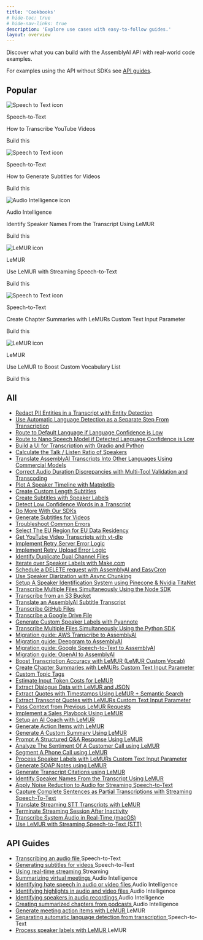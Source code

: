 ```yaml
---
title: 'Cookbooks'
# hide-toc: true
# hide-nav-links: true
description: 'Explore use cases with easy-to-follow guides.'
layout: overview
---
```


<style>
{`
  .no-bullets {
    list-style-type: none;
    padding-left: 0;
    margin-left: 0;
  }
  
  .no-bullets li {
    margin: 0;
    padding-left: 0;
  }
  
  .link-cta {
    text-decoration: none;
    padding: 8px 12px;
    margin-left: -12px;
  }
  
  .link-cta:hover {
    background-color: var(--accent-3);
  }
  
  .link-cta span {
    transition: transform 0.2s ease;
  }
  
  .link-cta:hover span {
    transform: translateX(4px);
  }

  .card-stack {
    position: relative;
    width: 100%;
    margin-bottom: 20px;
  }
  
  body#fern-docs .card-stack > div {
    height: 100%;
  }

  .card-stack .fern-card {
    background: var(--grayscale-1);
    height: 100%;
    overflow: hidden;
  }

  .card-stack .fern-card > div {
    height: 100%;
  }

   .card-stack .fern-card > div > div {
    height: 100%;
  }
  
  .card-stack .fern-card > div > div > div:nth-child(2) {
    height: 100%;
  }

  /* Animation to change the color of the CTA text when hovering over the featured cookbook */
  .card-stack .fern-card:hover .cta {
    color: rgba(var(--accent-aaa),var(--tw-text-opacity,1));
    transition: color 0.2s ease;
  }
  
  .card-stack .fern-card .cta span {
    transform: translateX(0);
    transition: color 0.2s ease, transform 0.2s ease;
  }
  
  .card-stack .fern-card:hover .cta span {
    background-color: rgba(var(--accent-aaa),var(--tw-text-opacity,1));
    transform: translateX(4px);
  }

  /* Styling for the card stack effect behind each featured cookbook */
  .card-stack::before,
  .card-stack::after {
    content: '';
    position: absolute;
    top: 0;
    left: 0;
    width: 100%;
    height: 100%;
    border-radius: 1rem;
    z-index: -1;
    border: 1px solid var(--border);
    background-color: var(--grayscale-1);
  }

  .card-stack::before {
    transform: translateY(8px) translateX(-8px);
    border-radius: 1.25rem;
  }

  .card-stack::after {
    transform: translateY(4px) translateX(-4px);
  }
  
  /* Animation to collapse card stack when hovering over the featured cookbook */
  .card-stack:hover::before,
  .card-stack:hover::after {
    transform: translateY(0) translateX(0);
    transition: transform 0.2s ease;
  }

  .bg-noise {
    background-position: 0 0;
    background-size: 5rem 10rem;
    background-image: url(https://fern-image-hosting.s3.us-east-1.amazonaws.com/6789751936e0c7bd371e8cf2_noise-full.webp);
    z-index: -1;
    opacity: 0.7;
    justify-content: center;
    align-items: center;
    width: calc(100% + 5rem);
    height: calc(100% + 5rem);
    display: flex;
    position: absolute;
    top: 0;
    left: 0;
  }s
`}
</style>


Discover what you can build with the AssemblyAI API with real-world code
examples.

For examples using the API without SDKs see [API guides](#api-guides).


## **Popular**
<CardGroup cols={3}>
  <div className="card-stack">
    <Card href="guides/transcribe_youtube_videos">
      <div className="bg-noise"></div>
      <div className="flex flex-col h-full justify-between">
        <div className="flex flex-col gap-4 mb-auto">
          <div className="flex flex-row gap-2">
            <img src="../../assets/img/cookbooks/icons/speech-to-text-icon.svg" alt="Speech to Text icon" className="mx-0"/>
            <p>Speech-to-Text</p>
          </div>
          <div className="t-default text-base font-medium">How to Transcribe YouTube Videos</div>
        </div>
        <div className="flex flex-row gap-2 items-center mt-4 cta">
          <p>Build this</p>
          <Icon icon="duotone arrow-right" />
        </div>
      </div>
    </Card>
  </div>
  
  <div className="card-stack">
    <Card href="guides/subtitles" className="cookbook-card">
      <div className="bg-noise"></div>
      <div className="flex flex-col h-full justify-between">
        <div className="flex flex-col gap-4 mb-auto">
          <div className="flex flex-row gap-2">
            <img src="../../assets/img/cookbooks/icons/speech-to-text-icon.svg" alt="Speech to Text icon" className="mx-0"/>
            <p>Speech-to-Text</p>
          </div>
          <div className="t-default text-base font-medium">How to Generate Subtitles for Videos</div>
        </div>
        <div className="flex flex-row gap-2 items-center mt-4 cta">
          <p>Build this</p>
          <Icon icon="duotone arrow-right" />
        </div>
      </div>
    </Card>
  </div>
  
  <div className="card-stack">
    <Card href="guides/speaker-identification" className="cookbook-card">
      <div className="bg-noise"></div>
      <div className="flex flex-col h-full justify-between">
        <div className="flex flex-col gap-4 mb-auto">
          <div className="flex flex-row gap-2">
            <img src="../../assets/img/cookbooks/icons/audio-intelligence-icon.svg" alt="Audio Intelligence icon" className="mx-0"/>
            <p>Audio Intelligence</p>
          </div>
          <div className="t-default text-base font-medium">Identify Speaker Names From the Transcript Using LeMUR</div>
        </div>
        <div className="flex flex-row gap-2 items-center mt-4 cta">
          <p>Build this</p>
          <Icon icon="duotone arrow-right" />
        </div>
      </div>
    </Card>
  </div>
  
  <div className="card-stack">
    <Card href="guides/real_time_lemur" className="cookbook-card">
      <div className="bg-noise"></div>
      <div className="flex flex-col h-full justify-between">
        <div className="flex flex-col gap-4 mb-auto">
          <div className="flex flex-row gap-2">
            <img src="../../assets/img/cookbooks/icons/lemur-icon.svg" alt="LeMUR icon" className="mx-0"/>
            <p>LeMUR</p>
          </div>
          <div className="t-default text-base font-medium">Use LeMUR with Streaming Speech-to-Text</div>
        </div>
        <div className="flex flex-row gap-2 items-center mt-4 cta">
          <p>Build this</p>
          <Icon icon="duotone arrow-right" />
        </div>
      </div>
    </Card>
  </div>
  
  <div className="card-stack">
    <Card href="guides/input-text-chapters" className="cookbook-card">
      <div className="bg-noise"></div>
      <div className="flex flex-col h-full justify-between">
        <div className="flex flex-col gap-4 mb-auto">
          <div className="flex flex-row gap-2">
            <img src="../../assets/img/cookbooks/icons/speech-to-text-icon.svg" alt="Speech to Text icon" className="mx-0"/>
            <p>Speech-to-Text</p>
          </div>
          <div className="t-default text-base font-medium">Create Chapter Summaries with LeMURs Custom Text Input Parameter</div>
        </div>
        <div className="flex flex-row gap-2 items-center mt-4 cta">
          <p>Build this</p>
          <Icon icon="duotone arrow-right" />
        </div>
      </div>
    </Card>
  </div>
  
  <div className="card-stack">
    <Card href="guides/custom-vocab-lemur" className="cookbook-card">
      <div className="bg-noise"></div>
      <div className="flex flex-col h-full justify-between">
        <div className="flex flex-col gap-4 mb-auto">
          <div className="flex flex-row gap-2">
            <img src="../../assets/img/cookbooks/icons/lemur-icon.svg" alt="LeMUR icon" className="mx-0"/>
            <p>LeMUR</p>
          </div>
          <div className="t-default text-base font-medium">Use LeMUR to Boost Custom Vocabulary List</div>
        </div>
        <div className="flex flex-row gap-2 items-center mt-4 cta">
          <p>Build this</p>
          <Icon icon="duotone arrow-right" />
        </div>
      </div>
    </Card>
  </div>
</CardGroup>

## **All**

<div className="guides-list">
  <ul className="no-bullets">
    <li><a href="guides/entity_redaction" className="link-cta rounded-lg flex items-center gap-2">Redact PII Entities in a Transcript with Entity Detection <Icon icon="duotone arrow-right" color="rgba(var(--accent-aaa),var(--tw-text-opacity,1))" /></a></li>
    <li><a href="guides/automatic-language-detection-separate" className="link-cta rounded-lg flex items-center gap-2">Use Automatic Language Detection as a Separate Step From Transcription <Icon icon="duotone arrow-right" color="rgba(var(--accent-aaa),var(--tw-text-opacity,1))" /></a></li>
    <li><a href="guides/automatic-language-detection-route-default-language" className="link-cta rounded-lg flex items-center gap-2">Route to Default Language if Language Confidence is Low <Icon icon="duotone arrow-right" color="rgba(var(--accent-aaa),var(--tw-text-opacity,1))" /></a></li>
    <li><a href="guides/automatic-language-detection-route-nano-model" className="link-cta rounded-lg flex items-center gap-2">Route to Nano Speech Model if Detected Language Confidence is Low <Icon icon="duotone arrow-right" color="rgba(var(--accent-aaa),var(--tw-text-opacity,1))" /></a></li>
    <li><a href="guides/gradio-frontend" className="link-cta rounded-lg flex items-center gap-2">Build a UI for Transcription with Gradio and Python <Icon icon="duotone arrow-right" color="rgba(var(--accent-aaa),var(--tw-text-opacity,1))" /></a></li>
    <li><a href="guides/talk-listen-ratio" className="link-cta rounded-lg flex items-center gap-2">Calculate the Talk / Listen Ratio of Speakers <Icon icon="duotone arrow-right" color="rgba(var(--accent-aaa),var(--tw-text-opacity,1))" /></a></li>
    <li><a href="guides/translate_transcripts" className="link-cta rounded-lg flex items-center gap-2">Translate AssemblyAI Transcripts Into Other Languages Using Commercial Models <Icon icon="duotone arrow-right" color="rgba(var(--accent-aaa),var(--tw-text-opacity,1))" /></a></li>
    <li><a href="guides/audio-duration-fix" className="link-cta rounded-lg flex items-center gap-2">Correct Audio Duration Discrepancies with Multi-Tool Validation and Transcoding <Icon icon="duotone arrow-right" color="rgba(var(--accent-aaa),var(--tw-text-opacity,1))" /></a></li>
    <li><a href="guides/speaker_timeline" className="link-cta rounded-lg flex items-center gap-2">Plot A Speaker Timeline with Matplotlib <Icon icon="duotone arrow-right" color="rgba(var(--accent-aaa),var(--tw-text-opacity,1))" /></a></li>
    <li><a href="guides/subtitle_creation_by_word_count" className="link-cta rounded-lg flex items-center gap-2">Create Custom Length Subtitles <Icon icon="duotone arrow-right" color="rgba(var(--accent-aaa),var(--tw-text-opacity,1))" /></a></li>
    <li><a href="guides/speaker_labelled_subtitles" className="link-cta rounded-lg flex items-center gap-2">Create Subtitles with Speaker Labels <Icon icon="duotone arrow-right" color="rgba(var(--accent-aaa),var(--tw-text-opacity,1))" /></a></li>
    <li><a href="guides/detecting-low-confidence-words" className="link-cta rounded-lg flex items-center gap-2">Detect Low Confidence Words in a Transcript <Icon icon="duotone arrow-right" color="rgba(var(--accent-aaa),var(--tw-text-opacity,1))" /></a></li>
    <li><a href="guides/do-more-with-sdk" className="link-cta rounded-lg flex items-center gap-2">Do More With Our SDKs <Icon icon="duotone arrow-right" color="rgba(var(--accent-aaa),var(--tw-text-opacity,1))" /></a></li>
    <li><a href="guides/subtitles" className="link-cta rounded-lg flex items-center gap-2">Generate Subtitles for Videos <Icon icon="duotone arrow-right" color="rgba(var(--accent-aaa),var(--tw-text-opacity,1))" /></a></li>
    <li><a href="guides/common_errors_and_solutions" className="link-cta rounded-lg flex items-center gap-2">Troubleshoot Common Errors <Icon icon="duotone arrow-right" color="rgba(var(--accent-aaa),var(--tw-text-opacity,1))" /></a></li>
    <li><a href="guides/how_to_use_the_eu_endpoint" className="link-cta rounded-lg flex items-center gap-2">Select The EU Region for EU Data Residency <Icon icon="duotone arrow-right" color="rgba(var(--accent-aaa),var(--tw-text-opacity,1))" /></a></li>
    <li><a href="guides/transcribe_youtube_videos" className="link-cta rounded-lg flex items-center gap-2">Get YouTube Video Transcripts with yt-dlp <Icon icon="duotone arrow-right" color="rgba(var(--accent-aaa),var(--tw-text-opacity,1))" /></a></li>
    <li><a href="guides/retry-server-error" className="link-cta rounded-lg flex items-center gap-2">Implement Retry Server Error Logic <Icon icon="duotone arrow-right" color="rgba(var(--accent-aaa),var(--tw-text-opacity,1))" /></a></li>
    <li><a href="guides/retry-upload-error" className="link-cta rounded-lg flex items-center gap-2">Implement Retry Upload Error Logic <Icon icon="duotone arrow-right" color="rgba(var(--accent-aaa),var(--tw-text-opacity,1))" /></a></li>
    <li><a href="guides/identify_duplicate_channels" className="link-cta rounded-lg flex items-center gap-2">Identify Duplicate Dual Channel Files <Icon icon="duotone arrow-right" color="rgba(var(--accent-aaa),var(--tw-text-opacity,1))" /></a></li>
    <li><a href="guides/make-speaker-labels" className="link-cta rounded-lg flex items-center gap-2">Iterate over Speaker Labels with Make.com <Icon icon="duotone arrow-right" color="rgba(var(--accent-aaa),var(--tw-text-opacity,1))" /></a></li>
    <li><a href="guides/schedule_delete" className="link-cta rounded-lg flex items-center gap-2">Schedule a DELETE request with AssemblyAI and EasyCron <Icon icon="duotone arrow-right" color="rgba(var(--accent-aaa),var(--tw-text-opacity,1))" /></a></li>
    <li><a href="guides/speaker-diarization-with-async-chunking" className="link-cta rounded-lg flex items-center gap-2">Use Speaker Diarization with Async Chunking <Icon icon="duotone arrow-right" color="rgba(var(--accent-aaa),var(--tw-text-opacity,1))" /></a></li>
    <li><a href="guides/titanet-speaker-identification" className="link-cta rounded-lg flex items-center gap-2">Setup A Speaker Identification System using Pinecone & Nvidia TitaNet <Icon icon="duotone arrow-right" color="rgba(var(--accent-aaa),var(--tw-text-opacity,1))" /></a></li>
    <li><a href="guides/sdk-node-batch" className="link-cta rounded-lg flex items-center gap-2">Transcribe Multiple Files Simultaneously Using the Node SDK <Icon icon="duotone arrow-right" color="rgba(var(--accent-aaa),var(--tw-text-opacity,1))" /></a></li>
    <li><a href="guides/transcribe_from_s3" className="link-cta rounded-lg flex items-center gap-2">Transcribe from an S3 Bucket <Icon icon="duotone arrow-right" color="rgba(var(--accent-aaa),var(--tw-text-opacity,1))" /></a></li>
    <li><a href="guides/translate_subtitles" className="link-cta rounded-lg flex items-center gap-2">Translate an AssemblyAI Subtitle Transcript <Icon icon="duotone arrow-right" color="rgba(var(--accent-aaa),var(--tw-text-opacity,1))" /></a></li>
    <li><a href="guides/transcribing-github-files" className="link-cta rounded-lg flex items-center gap-2">Transcribe GitHub Files <Icon icon="duotone arrow-right" color="rgba(var(--accent-aaa),var(--tw-text-opacity,1))" /></a></li>
    <li><a href="guides/transcribing-google-drive-file" className="link-cta rounded-lg flex items-center gap-2">Transcribe a Google Drive File <Icon icon="duotone arrow-right" color="rgba(var(--accent-aaa),var(--tw-text-opacity,1))" /></a></li>
    <li><a href="guides/Use_AssemblyAI_with_Pyannote_to_generate_custom_Speaker_Labels" className="link-cta rounded-lg flex items-center gap-2">Generate Custom Speaker Labels with Pyannote <Icon icon="duotone arrow-right" color="rgba(var(--accent-aaa),var(--tw-text-opacity,1))" /></a></li>
    <li><a href="guides/batch_transcription" className="link-cta rounded-lg flex items-center gap-2">Transcribe Multiple Files Simultaneously Using the Python SDK <Icon icon="duotone arrow-right" color="rgba(var(--accent-aaa),var(--tw-text-opacity,1))" /></a></li>
    <li><a href="guides/aws_to_aai" className="link-cta rounded-lg flex items-center gap-2">Migration guide: AWS Transcribe to AssemblyAI <Icon icon="duotone arrow-right" color="rgba(var(--accent-aaa),var(--tw-text-opacity,1))" /></a></li>
    <li><a href="guides/dg_to_aai" className="link-cta rounded-lg flex items-center gap-2">Migration guide: Deepgram to AssemblyAI <Icon icon="duotone arrow-right" color="rgba(var(--accent-aaa),var(--tw-text-opacity,1))" /></a></li>
    <li><a href="guides/google_to_aai" className="link-cta rounded-lg flex items-center gap-2">Migration guide: Google Speech-to-Text to AssemblyAI <Icon icon="duotone arrow-right" color="rgba(var(--accent-aaa),var(--tw-text-opacity,1))" /></a></li>
    <li><a href="guides/oai_to_aai" className="link-cta rounded-lg flex items-center gap-2">Migration guide: OpenAI to AssemblyAI <Icon icon="duotone arrow-right" color="rgba(var(--accent-aaa),var(--tw-text-opacity,1))" /></a></li>
    <li><a href="guides/custom-vocab-lemur" className="link-cta rounded-lg flex items-center gap-2">Boost Transcription Accuracy with LeMUR (LeMUR Custom Vocab) <Icon icon="duotone arrow-right" color="rgba(var(--accent-aaa),var(--tw-text-opacity,1))" /></a></li>
    <li><a href="guides/input-text-chapters" className="link-cta rounded-lg flex items-center gap-2">Create Chapter Summaries with LeMURs Custom Text Input Parameter <Icon icon="duotone arrow-right" color="rgba(var(--accent-aaa),var(--tw-text-opacity,1))" /></a></li>
    <li><a href="guides/custom-topic-tags" className="link-cta rounded-lg flex items-center gap-2">Custom Topic Tags <Icon icon="duotone arrow-right" color="rgba(var(--accent-aaa),var(--tw-text-opacity,1))" /></a></li>
    <li><a href="guides/counting-tokens" className="link-cta rounded-lg flex items-center gap-2">Estimate Input Token Costs for LeMUR <Icon icon="duotone arrow-right" color="rgba(var(--accent-aaa),var(--tw-text-opacity,1))" /></a></li>
    <li><a href="guides/dialogue-data" className="link-cta rounded-lg flex items-center gap-2">Extract Dialogue Data with LeMUR and JSON <Icon icon="duotone arrow-right" color="rgba(var(--accent-aaa),var(--tw-text-opacity,1))" /></a></li>
    <li><a href="guides/transcript-citations" className="link-cta rounded-lg flex items-center gap-2">Extract Quotes with Timestamps Using LeMUR + Semantic Search <Icon icon="duotone arrow-right" color="rgba(var(--accent-aaa),var(--tw-text-opacity,1))" /></a></li>
    <li><a href="guides/timestamped-transcripts" className="link-cta rounded-lg flex items-center gap-2">Extract Transcript Quotes with LeMURs Custom Text Input Parameter <Icon icon="duotone arrow-right" color="rgba(var(--accent-aaa),var(--tw-text-opacity,1))" /></a></li>
    <li><a href="guides/past-response-prompts" className="link-cta rounded-lg flex items-center gap-2">Pass Context from Previous LeMUR Requests <Icon icon="duotone arrow-right" color="rgba(var(--accent-aaa),var(--tw-text-opacity,1))" /></a></li>
    <li><a href="guides/sales-playbook" className="link-cta rounded-lg flex items-center gap-2">Implement a Sales Playbook Using LeMUR <Icon icon="duotone arrow-right" color="rgba(var(--accent-aaa),var(--tw-text-opacity,1))" /></a></li>
    <li><a href="guides/task-endpoint-ai-coach" className="link-cta rounded-lg flex items-center gap-2">Setup an AI Coach with LeMUR <Icon icon="duotone arrow-right" color="rgba(var(--accent-aaa),var(--tw-text-opacity,1))" /></a></li>
    <li><a href="guides/task-endpoint-action-items" className="link-cta rounded-lg flex items-center gap-2">Generate Action Items with LeMUR <Icon icon="duotone arrow-right" color="rgba(var(--accent-aaa),var(--tw-text-opacity,1))" /></a></li>
    <li><a href="guides/task-endpoint-custom-summary" className="link-cta rounded-lg flex items-center gap-2">Generate A Custom Summary Using LeMUR <Icon icon="duotone arrow-right" color="rgba(var(--accent-aaa),var(--tw-text-opacity,1))" /></a></li>
    <li><a href="guides/task-endpoint-structured-QA" className="link-cta rounded-lg flex items-center gap-2">Prompt A Structured Q&A Response Using LeMUR <Icon icon="duotone arrow-right" color="rgba(var(--accent-aaa),var(--tw-text-opacity,1))" /></a></li>
    <li><a href="guides/call-sentiment-analysis" className="link-cta rounded-lg flex items-center gap-2">Analyze The Sentiment Of A Customer Call using LeMUR <Icon icon="duotone arrow-right" color="rgba(var(--accent-aaa),var(--tw-text-opacity,1))" /></a></li>
    <li><a href="guides/phone-call-segmentation" className="link-cta rounded-lg flex items-center gap-2">Segment A Phone Call using LeMUR <Icon icon="duotone arrow-right" color="rgba(var(--accent-aaa),var(--tw-text-opacity,1))" /></a></li>
    <li><a href="guides/input-text-speaker-labels" className="link-cta rounded-lg flex items-center gap-2">Process Speaker Labels with LeMURs Custom Text Input Parameter <Icon icon="duotone arrow-right" color="rgba(var(--accent-aaa),var(--tw-text-opacity,1))" /></a></li>
    <li><a href="guides/soap-note-generation" className="link-cta rounded-lg flex items-center gap-2">Generate SOAP Notes using LeMUR <Icon icon="duotone arrow-right" color="rgba(var(--accent-aaa),var(--tw-text-opacity,1))" /></a></li>
    <li><a href="guides/lemur-transcript-citations" className="link-cta rounded-lg flex items-center gap-2">Generate Transcript Citations using LeMUR <Icon icon="duotone arrow-right" color="rgba(var(--accent-aaa),var(--tw-text-opacity,1))" /></a></li>
    <li><a href="guides/speaker-identification" className="link-cta rounded-lg flex items-center gap-2">Identify Speaker Names From the Transcript Using LeMUR <Icon icon="duotone arrow-right" color="rgba(var(--accent-aaa),var(--tw-text-opacity,1))" /></a></li>
    <li><a href="guides/noise_reduction_streaming" className="link-cta rounded-lg flex items-center gap-2">Apply Noise Reduction to Audio for Streaming Speech-to-Text <Icon icon="duotone arrow-right" color="rgba(var(--accent-aaa),var(--tw-text-opacity,1))" /></a></li>
    <li><a href="guides/partial_transcripts" className="link-cta rounded-lg flex items-center gap-2">Capture Complete Sentences as Partial Transcriptions with Streaming Speech-To-Text <Icon icon="duotone arrow-right" color="rgba(var(--accent-aaa),var(--tw-text-opacity,1))" /></a></li>
    <li><a href="guides/real_time_translation" className="link-cta rounded-lg flex items-center gap-2">Translate Streaming STT Transcripts with LeMUR <Icon icon="duotone arrow-right" color="rgba(var(--accent-aaa),var(--tw-text-opacity,1))" /></a></li>
    <li><a href="guides/terminate_realtime_programmatically" className="link-cta rounded-lg flex items-center gap-2">Terminate Streaming Session After Inactivity <Icon icon="duotone arrow-right" color="rgba(var(--accent-aaa),var(--tw-text-opacity,1))" /></a></li>
    <li><a href="guides/transcribe_system_audio" className="link-cta rounded-lg flex items-center gap-2">Transcribe System Audio in Real-Time (macOS) <Icon icon="duotone arrow-right" color="rgba(var(--accent-aaa),var(--tw-text-opacity,1))" /></a></li>
    <li><a href="guides/real_time_lemur" className="link-cta rounded-lg flex items-center gap-2">Use LeMUR with Streaming Speech-to-Text (STT) <Icon icon="duotone arrow-right" color="rgba(var(--accent-aaa),var(--tw-text-opacity,1))" /></a></li>
  </ul>
</div>

## API Guides

<div className="guides-list">
  <ul className="no-bullets">
    <li className="flex items-center gap-2"><a href="/docs/guides/transcribing-an-audio-file" className="link-cta rounded-lg flex items-center gap-2">Transcribing an audio file <Icon icon="duotone arrow-right" color="rgba(var(--accent-aaa),var(--tw-text-opacity,1))" /></a> <span className="speech-to-text-tag">Speech-to-Text</span></li>
    <li className="flex items-center gap-2"><a href="/docs/guides/generating-subtitles-for-videos" className="link-cta rounded-lg flex items-center gap-2">Generating subtitles for videos <Icon icon="duotone arrow-right" color="rgba(var(--accent-aaa),var(--tw-text-opacity,1))" /></a> <span className="speech-to-text-tag">Speech-to-Text</span></li>
    <li className="flex items-center gap-2"><a href="/docs/guides/real-time-streaming-transcription" className="link-cta rounded-lg flex items-center gap-2">Using real-time streaming <Icon icon="duotone arrow-right" color="rgba(var(--accent-aaa),var(--tw-text-opacity,1))" /></a> <span className="streaming-tag">Streaming</span></li>
    <li className="flex items-center gap-2"><a href="/docs/guides/summarizing-virtual-meetings" className="link-cta rounded-lg flex items-center gap-2">Summarizing virtual meetings <Icon icon="duotone arrow-right" color="rgba(var(--accent-aaa),var(--tw-text-opacity,1))" /></a> <span className="audio-intelligence-tag">Audio Intelligence</span></li>
    <li className="flex items-center gap-2"><a href="/docs/guides/identifying-hate-speech-in-audio-or-video-files" className="link-cta rounded-lg flex items-center gap-2">Identifying hate speech in audio or video files <Icon icon="duotone arrow-right" color="rgba(var(--accent-aaa),var(--tw-text-opacity,1))" /></a> <span className="audio-intelligence-tag">Audio Intelligence</span></li>
    <li className="flex items-center gap-2"><a href="/docs/guides/identifying-highlights-in-audio-or-video-files" className="link-cta rounded-lg flex items-center gap-2">Identifying highlights in audio and video files <Icon icon="duotone arrow-right" color="rgba(var(--accent-aaa),var(--tw-text-opacity,1))" /></a> <span className="audio-intelligence-tag">Audio Intelligence</span></li>
    <li className="flex items-center gap-2"><a href="/docs/guides/identifying-speakers-in-audio-recordings" className="link-cta rounded-lg flex items-center gap-2">Identifying speakers in audio recordings <Icon icon="duotone arrow-right" color="rgba(var(--accent-aaa),var(--tw-text-opacity,1))" /></a> <span className="audio-intelligence-tag">Audio Intelligence</span></li>
    <li className="flex items-center gap-2"><a href="/docs/guides/creating-summarized-chapters-from-podcasts" className="link-cta rounded-lg flex items-center gap-2">Creating summarized chapters from podcasts <Icon icon="duotone arrow-right" color="rgba(var(--accent-aaa),var(--tw-text-opacity,1))" /></a> <span className="audio-intelligence-tag">Audio Intelligence</span></li>
    <li className="flex items-center gap-2"><a href="/docs/guides/generate-meeting-action-items-with-lemur" className="link-cta rounded-lg flex items-center gap-2">Generate meeting action items with LeMUR <Icon icon="duotone arrow-right" color="rgba(var(--accent-aaa),var(--tw-text-opacity,1))" /></a> <span className="lemur-tag">LeMUR</span></li>
    <li className="flex items-center gap-2"><a href="/docs/guides/automatic-language-detection-workflow" className="link-cta rounded-lg flex items-center gap-2">Separating automatic language detection from transcription <Icon icon="duotone arrow-right" color="rgba(var(--accent-aaa),var(--tw-text-opacity,1))" /></a> <span className="speech-to-text-tag">Speech-to-Text</span></li>
    <li className="flex items-center gap-2"><a href="/docs/guides/process-speaker-labels-with-lemur" className="link-cta rounded-lg flex items-center gap-2">Process speaker labels with LeMUR <Icon icon="duotone arrow-right" color="rgba(var(--accent-aaa),var(--tw-text-opacity,1))" /></a> <span className="lemur-tag">LeMUR</span></li>
  </ul>
</div>